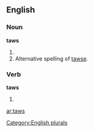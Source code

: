 ==English==

===Noun===
'''taws'''

# {{plural of |[[taw]]}}
# Alternative spelling of [[tawse]].

===Verb===
'''taws'''

# {{third-person singular of|[[taw]]}}

[[Category:English plurals]]

[[ar:taws]]